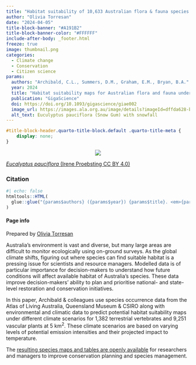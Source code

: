 ```yaml
---
title: "Habitat suitability of 10,633 Australian flora & fauna species in future climates"
author: "Olivia Torresan"
date: "2024-04-05"
title-block-banner: "#A191B2"
title-block-banner-color: "#FFFFFF"
include-after-body: _footer.html
freeze: true
image: thumbnail.png 
categories:
  - Climate change
  - Conservation
  - Citizen science
params:
  authors: "Archibald, C.L., Summers, D.M., Graham, E.M., Bryan, B.A."
  year: 2024
  title: "Habitat suitability maps for Australian flora and fauna under CMIP6 climate scenarios"
  publication: "GigaScience"
  doi: https://doi.org/10.1093/gigascience/giae002
  image_url: https://images.ala.org.au/image/details?imageId=dffda628-bcd8-4d94-8d42-39b8d2887454
  alt_text: Euculyptus pauciflora (Snow Gum) with snowfall 
---
```


<!-- remove metadata section -->

```css
#title-block-header.quarto-title-block.default .quarto-title-meta {
    display: none;
}
```

<!-- Side panel -->

::: column-page
::: paper-side-column
<center>

::: {.col-image layout-ncol="1" style="margin-left: auto; margin-right: auto;"}
<!-- add image url -->

<img src="https://ala-images.s3.ap-southeast-2.amazonaws.com/store/4/5/4/7/dffda628-bcd8-4d94-8d42-39b8d2887454/original" class="rounded"/></img>
:::

</center>

::: figure-caption
<!-- edit caption -->

[*Eucalyptus pauciflora* (Irene Proebsting CC BY 4.0)](https://images.ala.org.au/image/details?imageId=dffda628-bcd8-4d94-8d42-39b8d2887454)
:::

### Citation

```r
#| echo: false
htmltools::HTML(
  glue::glue("{params$authors} ({params$year}) {params$title}. <em>{params$publication}</em> <a href='{params$doi}' target='_blank'>{params$doi}</a>")
)
```

#### Page info

Prepared by [Olivia Torresan](https://labs.ala.org.au/about/Torresan_Olivia/)
:::

<!-- Main panel description -->

::: paper-main-column
Australia's environment is vast and diverse, but many large areas are difficult to monitor ecologically using on-ground surveys. As the global climate shifts, figuring out where species can find suitable habitat is a pressing issue for scientists and resource managers. Modelled data is of particular importance for decision-makers to understand how future conditions will affect available habitat of Australia's species. These data improve decision-makers' ability to plan and prioritise national- and state-level restoration and conservation initiatives.

In this paper, Archibald & colleagues use species occurrence data from the Atlas of Living Australia, Queensland Museum & CSIRO along with environmental and climatic data to predict potential habitat suitability maps under different climate scenarios for 1,382 terrestrial vertebrates and 9,251 vascular plants at 5 km^2^. These climate scenarios are based on varying levels of potential emission intensities and their projected impact to temperature. 

The [resulting species maps and tables are openly available](http://gigadb.org/dataset/102491) for researchers and managers to improve conservation planning and species management.
:::
:::

